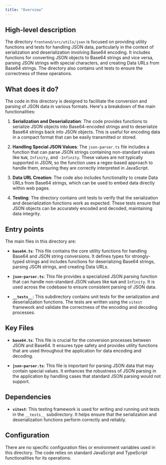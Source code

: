 ```yaml
---
title: "Overview"
---
```


## High-level description

The directory `frontend/src/utils/json` is focused on providing utility functions and tests for handling JSON data, particularly in the context of serialization and deserialization involving Base64 encoding. It includes functions for converting JSON objects to Base64 strings and vice versa, parsing JSON strings with special characters, and creating Data URLs from Base64 strings. The directory also contains unit tests to ensure the correctness of these operations.

## What does it do?

The code in this directory is designed to facilitate the conversion and parsing of JSON data in various formats. Here's a breakdown of the main functionalities:

1. **Serialization and Deserialization**: The code provides functions to serialize JSON objects into Base64-encoded strings and to deserialize Base64 strings back into JSON objects. This is useful for encoding data in a compact format that can be easily transmitted or stored.

2. **Handling Special JSON Values**: The `json-parser.ts` file includes a function that can parse JSON strings containing non-standard values like `NaN`, `Infinity`, and `-Infinity`. These values are not typically supported in JSON, so the function uses a regex-based approach to handle them, ensuring they are correctly interpreted in JavaScript.

3. **Data URL Creation**: The code also includes functionality to create Data URLs from Base64 strings, which can be used to embed data directly within web pages.

4. **Testing**: The directory contains unit tests to verify that the serialization and deserialization functions work as expected. These tests ensure that JSON objects can be accurately encoded and decoded, maintaining data integrity.

## Entry points

The main files in this directory are:

- **`base64.ts`**: This file contains the core utility functions for handling Base64 and JSON string conversions. It defines types for strongly-typed strings and includes functions for deserializing Base64 strings, parsing JSON strings, and creating Data URLs.

- **`json-parser.ts`**: This file provides a specialized JSON parsing function that can handle non-standard JSON values like `NaN` and `Infinity`. It is used across the codebase to ensure consistent parsing of JSON data.

- **`__tests__`**: This subdirectory contains unit tests for the serialization and deserialization functions. The tests are written using the `vitest` framework and validate the correctness of the encoding and decoding processes.

## Key Files

- **`base64.ts`**: This file is crucial for the conversion processes between JSON and Base64. It ensures type safety and provides utility functions that are used throughout the application for data encoding and decoding.

- **`json-parser.ts`**: This file is important for parsing JSON data that may contain special values. It enhances the robustness of JSON parsing in the application by handling cases that standard JSON parsing would not support.

## Dependencies

- **`vitest`**: This testing framework is used for writing and running unit tests in the `__tests__` subdirectory. It helps ensure that the serialization and deserialization functions perform correctly and reliably.

## Configuration

There are no specific configuration files or environment variables used in this directory. The code relies on standard JavaScript and TypeScript functionalities for its operations.